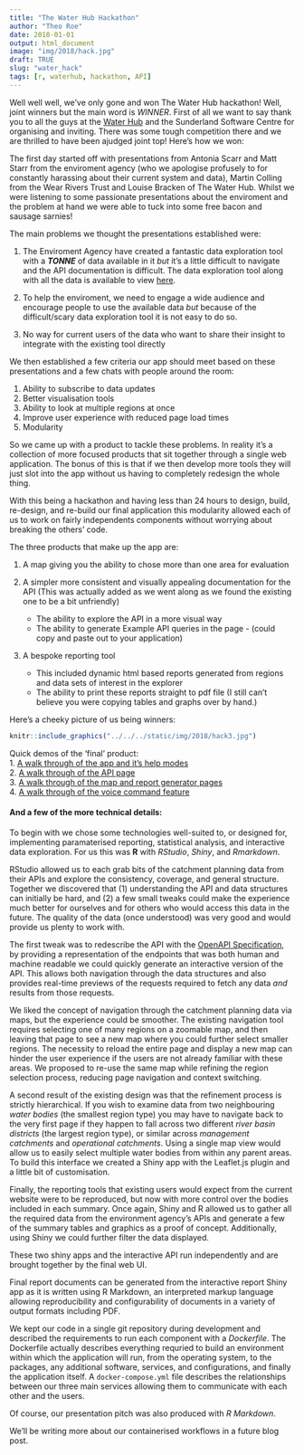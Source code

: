 ```yaml
---
title: "The Water Hub Hackathon"
author: "Theo Roe"
date: 2018-01-01
output: html_document
image: "img/2018/hack.jpg"
draft: TRUE
slug: "water_hack"
tags: [r, waterhub, hackathon, API]
---
```


Well well well, we've only gone and won The Water Hub hackathon! Well, joint winners but the main word is *WINNER*. First of all we want to say thank you to all the guys at the [Water Hub](http://www.thewaterhub.org.uk/) and the Sunderland Software Centre for organising and inviting. There was some tough competition there and we are thrilled to have been ajudged joint top! Here's how we won:

The first day started off with presentations from Antonia Scarr and Matt Starr from the enviroment agency (who we apologise profusely to for constantly harassing about their current system and data), Martin Colling from the Wear Rivers Trust and Louise Bracken of The Water Hub. Whilst we were listening to some passionate presentations about the enviroment and the problem at hand we were able to tuck into some free bacon and sausage sarnies! 

The main problems we thought the presentations established were:

1) The Enviroment Agency have created a fantastic data exploration tool with a **_TONNE_** of data available in it *but* it's a little difficult to navigate and the API documentation is difficult. The data exploration tool along with all the data is available to view [here](http://environment.data.gov.uk/catchment-planning/).

2) To help the enviroment, we need to engage a wide audience and encourage people to use the available data *but* because of the difficult/scary data exploration tool it is not easy to do so.

3) No way for current users of the data who want to share their insight to integrate with the existing tool directly

We then established a few criteria our app should meet based on these presentations and a few chats with people around the room:

1) Ability to subscribe to data updates
2) Better visualisation tools
3) Ability to look at multiple regions at once
4) Improve user experience with reduced page load times
5) Modularity

So we came up with a product to tackle these problems. In reality it's a collection of more focused products that sit together through a single web application. The bonus of this is that if we then develop more tools they will just slot into the app without us having to completely redesign the whole thing.

With this being a hackathon and having less than 24 hours to design, build, re-design, and re-build our final application this modularity allowed each of us to work on fairly independents components without worrying about breaking the others' code.

The three products that make up the app are:

1) A map giving you the ability to chose more than one area for evaluation

2) A simpler more consistent and visually appealing documentation for the API (This was actually added as we went along as we found the existing one to be a bit unfriendly)
    + The ability to explore the API in a more visual way
    + The ability to generate Example API queries in the page - (could copy and paste out to your application)

3) A bespoke reporting tool 
    + This included dynamic html based reports generated from regions and data sets of interest in the explorer
    + The ability to print these reports straight to pdf file (I still can't believe you were copying tables and graphs over by hand.)

Here's a cheeky picture of us being winners:
```r
knitr::include_graphics("../../../static/img/2018/hack3.jpg")
```
Quick demos of the 'final' product:      
1.  [A walk through of the app and it's help modes](https://www.youtube.com/watch?v=SFkJDKSfSO0&t=8s)        
2.  [A walk through of the API page](https://www.youtube.com/watch?v=YWYO3PpYTBw)      
3.  [A walk through of the map and report generator pages](https://www.youtube.com/watch?v=TeggfVD1qno&t=11s)      
4.  [A walk through of the voice command feature](https://www.youtube.com/watch?v=KR7CMV4MNq0)      

#### And a few of the more technical details:

To begin with we chose some technologies well-suited to, or designed for, implementing paramaterised reporting, statistical analysis, and interactive data exploration.
For us this was **R** with *RStudio*, *Shiny*, and *Rmarkdown*.

RStudio allowed us to each grab bits of the catchment planning data from their APIs and explore the consistency, coverage, and general structure.  Together we discovered that (1) understanding the API and data structures can initially be hard, and (2) a few small tweaks could make the experience much better for ourselves and for others who would access this data in the future.  The quality of the data (once understood) was very good and would provide us plenty to work with.

The first tweak was to redescribe the API with the [OpenAPI Specification](https://swagger.io/specification/), by providing a representation of the endpoints that was both human and machine readable we could quickly generate an interactive version of the API.  This allows both navigation through the data structures and also provides real-time previews of the requests required to fetch any data *and* results from those requests.

We liked the concept of navigation through the catchment planning data via maps, but the experience could be smoother.  The existing navigation tool requires selecting one of many regions on a zoomable map, and then leaving that page to see a new map where you could further select smaller regions.  The necessity to reload the entire page and display a new map can hinder the user experience if the users are not already familiar with these areas.  We proposed to re-use the same map while refining the region selection process, reducing page navigation and context switching.

A second result of the existing design was that the refinement process is strictly hierarchical.  If you wish to examine data from two neighbouring *water bodies* (the smallest region type) you may have to navigate back to the very first page if they happen to fall across two different *river basin districts* (the largest region type), or similar across *management catchments* and *operational catchments*.  Using a single map view would allow us to easily select multiple water bodies from within any parent areas.  To build this interface we created a Shiny app with the Leaflet.js plugin and a little bit of customisation.

Finally, the reporting tools that existing users would expect from the current website were to be reproduced, but now with more control over the bodies included in each summary.  Once again, Shiny and R allowed us to gather all the required data from the environment agency's APIs and generate a few of the summary tables and graphics as a proof of concept.  Additionally, using Shiny we could further filter the data displayed.

These two shiny apps and the interactive API run independently and are brought together by the final web UI.

Final report documents can be generated from the interactive report Shiny app as it is written using R Markdown, an interpreted markup language allowing reproducibility and configurability of documents in a variety of output formats including PDF.

We kept our code in a single git repository during development and described the requirements to run each component with a *Dockerfile*.  The Dockerfile actually describes everything requried to build an environment within which the application will run, from the operating system, to the packages, any additional software, services, and configurations, and finally the application itself.  A `docker-compose.yml` file describes the relationships between our three main services allowing them to communicate with each other and the users. 

Of course, our presentation pitch was also produced with *R Markdown*.

We'll be writing more about our containerised workflows in a future blog post.
